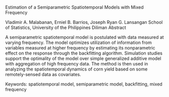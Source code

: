 Estimation of a Semiparametric Spatiotemporal Models with Mixed
Frequency

Vladimir A. Malabanan, Erniel B. Barrios, Joseph Ryan G. Lansangan
School of Statistics, University of the Philippines Diliman Abstract

A semiparametric spatiotemporal model is postulated with data measured
at varying frequency. The model optimizes utilization of information
from variables measured at higher frequency by estimating its
nonparametric effect on the response through the backfitting algorithm.
Simulation studies support the optimality of the model over simple
generalized additive model with aggregation of high frequency data. The
method is then used in analyzing the spatiotemporal dynamics of corn
yield based on some remotely-sensed data as covariates.

Keywords: spatiotemporal model, semiparametric model, backfitting, mixed
frequency
